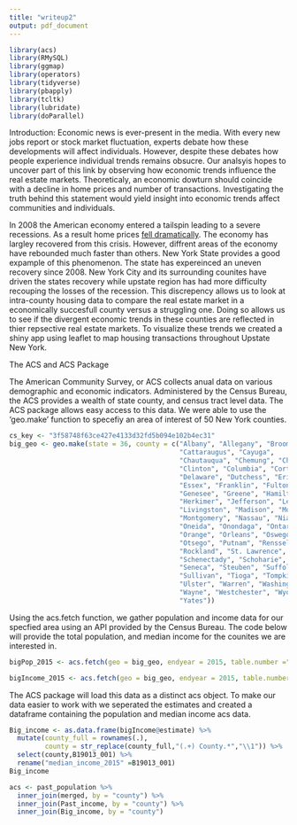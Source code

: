 ```yaml
---
title: "writeup2"
output: pdf_document
---
```

```r
library(acs)
library(RMySQL)
library(ggmap) 
library(operators)
library(tidyverse)
library(pbapply)
library(tcltk)
library(lubridate)
library(doParallel)
```

Introduction:
Economic news is ever-present in the media. With every new jobs report or stock market fluctuation, experts debate how these developments will affect individuals. However, despite these debates how people experience individual trends remains obsucre. Our analsyis hopes to uncover part of this link by observing how economic trends influence the real estate markets. Theoreticaly, an economic dowturn should coincide with a decline in home prices and number of transactions. Investigating the truth behind this statement would yield insight into economic trends affect communities and individuals.

In 2008 the American economy entered a tailspin leading to a severe recessions. As a result home prices [fell dramatically](http://money.cnn.com/2009/02/12/real_estate/Latest_median_prices/). The economy has largley recovered from this crisis. However, diffrent areas of the economy have rebounded much faster than others. New York State provides a good expample of this phenomenon. The state has expereinced an uneven recovery since 2008. New York City and its surrounding counites have driven the states recovery while upstate region has had more difficulty recouping the losses of the recession. This discrepency allows us to look at intra-county housing data to compare the real estate market in a economically succesfull county versus a struggling one. Doing so allows us to see if the divergent economic trends in these counties are reflected in thier repsective real estate markets. To visualize these trends we created a shiny app using leaflet to map housing transactions throughout Upstate New York.

The ACS and ACS Package

The American Community Survey, or ACS collects anual data on various demographic and economic indicators. Administered by the Census Bureau, the ACS provides a wealth of state county, and census tract level data. The ACS package allows easy access to this data. We were able to use the 'geo.make' function to specefiy an area of interest of 50 New York counties.
```r
cs_key <- "3f58748f63ce427e4133d32fd5b094e102b4ec31"
big_geo <- geo.make(state = 36, county = c("Albany", "Allegany", "Broome",
                                           "Cattaraugus", "Cayuga",
                                           "Chautauqua", "Chemung", "Chenango",
                                           "Clinton", "Columbia", "Cortland",
                                           "Delaware", "Dutchess", "Erie",
                                           "Essex", "Franklin", "Fulton",
                                           "Genesee", "Greene", "Hamilton",
                                           "Herkimer", "Jefferson", "Lewis",
                                           "Livingston", "Madison", "Monroe",
                                           "Montgomery", "Nassau", "Niagara",
                                           "Oneida", "Onondaga", "Ontario",
                                           "Orange", "Orleans", "Oswego",
                                           "Otsego", "Putnam", "Rensselaer",
                                           "Rockland", "St. Lawrence", "Saratoga",
                                           "Schenectady", "Schoharie", "Schuyler",
                                           "Seneca", "Steuben", "Suffolk",
                                           "Sullivan", "Tioga", "Tompkins",
                                           "Ulster", "Warren", "Washington",
                                           "Wayne", "Westchester", "Wyoming",
                                           "Yates"))
```
 
 Using the acs.fetch function, we gather population and income data for our specfied area using an API provided by the Census Bureau. The code below will provide the total population, and median income for the counites we are interested in. 

```r
bigPop_2015 <- acs.fetch(geo = big_geo, endyear = 2015, table.number ="B01003", key = acs_key)

bigIncome_2015 <- acs.fetch(geo = big_geo, endyear = 2015, table.number =  "B19013", key = acs_key)
```
The ACS package will load this data as a distinct acs object. To make our data easier to work with we seperated the estimates and created a dataframe containing the population and median income acs data.  

```r
Big_income <- as.data.frame(bigIncome@estimate) %>% 
  mutate(county_full = rownames(.),
         county = str_replace(county_full,"(.+) County.*","\\1")) %>% 
  select(county,B19013_001) %>% 
  rename("median_income_2015" =B19013_001) 
Big_income

acs <- past_population %>%
  inner_join(merged, by = "county") %>%
  inner_join(Past_income, by = "county") %>%
  inner_join(Big_income, by = "county") 
```
